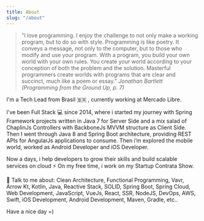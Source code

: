 ```yaml
---
title: About
slug: "/about"
---
```


> "I love programming. I enjoy the challenge to not only make a working program,
> but to do so with style. Programming is like poetry. It conveys a message, not only
> to the computer, but to those who modify and use your program. With a program,
> you build your own world with your own rules. You create your world according
> to your conception of both the problem and the solution. Masterful programmers
> create worlds with programs that are clear and succinct, much like a poem or
> essay."
> <cite>Jonathan Bartlett (Programming from the Ground Up, p. 7)</cite>

I'm a Tech Lead from Brasil 🇧🇷 , currently working at Mercado Libre.

I've been Full Stack 💻 since 2014, where i started my journey with Spring Framework projects written in Java 7 for Server Side and a mix salad of ChaplinJs Controllers with BackboneJs MVVM structure as Client Side. Then I went through Java 8 and Spring Boot architecture, providing REST APIs for AngularJs applications to consume. Then i’m explored the mobile world, worked as Android Developer and iOS Developer.

Now a days, i help developers to grow their skills and build scalable services on cloud ⚡ On my free time, i work on my Startup Contrata Show.

💬 Talk to me about: Clean Architecture, Functional Programming, Vavr, Arrow Kt, Kotlin, Java, Reactive Stack, SOLID, Spring Boot, Spring Cloud, Web Development, JavaScript, VueJs, React, SSR, NodeJS, DevOps, AWS, Swift, iOS Development, Android Development, Maven, Gradle, etc..

Have a nice day =)